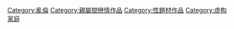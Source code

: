 [[Category:亂倫|Category:亂倫]]
[[Category:親屬間戀情作品|Category:親屬間戀情作品]]
[[Category:性題材作品|Category:性題材作品]]
[[Category:虚构家庭|Category:虚构家庭]]